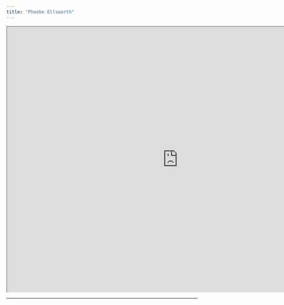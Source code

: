 ```yaml
---
title: "Phoebe Ellsworth"
---
```


```{=html}
<iframe width="900" height="700" src="https://lsa.umich.edu/psych/people/emeriti-faculty/pce.html" title="Phoebe Ellsworth"></iframe>
```

------------------------------------------------------------------------
